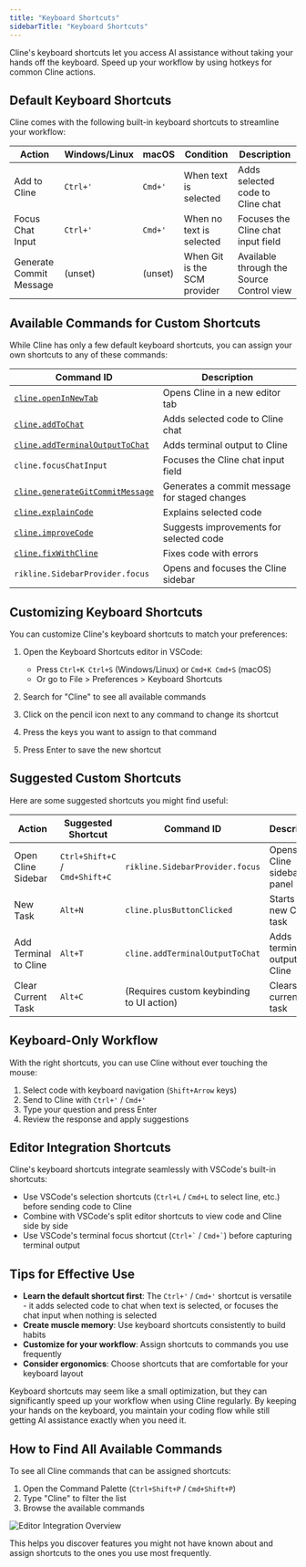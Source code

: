 ```yaml
---
title: "Keyboard Shortcuts"
sidebarTitle: "Keyboard Shortcuts"
---
```


Cline's keyboard shortcuts let you access AI assistance without taking your hands off the keyboard. Speed up your workflow by using hotkeys for common Cline actions.

## Default Keyboard Shortcuts

Cline comes with the following built-in keyboard shortcuts to streamline your workflow:

| Action                  | Windows/Linux | macOS   | Condition                    | Description                               |
| ----------------------- | ------------- | ------- | ---------------------------- | ----------------------------------------- |
| Add to Cline            | `Ctrl+'`      | `Cmd+'` | When text is selected        | Adds selected code to Cline chat          |
| Focus Chat Input        | `Ctrl+'`      | `Cmd+'` | When no text is selected     | Focuses the Cline chat input field        |
| Generate Commit Message | (unset)       | (unset) | When Git is the SCM provider | Available through the Source Control view |

## Available Commands for Custom Shortcuts

While Cline has only a few default keyboard shortcuts, you can assign your own shortcuts to any of these commands:

| Command ID                                                                               | Description                                   |
| ---------------------------------------------------------------------------------------- | --------------------------------------------- |
| [`cline.openInNewTab`](/features/commands-and-shortcuts/overview)                        | Opens Cline in a new editor tab               |
| [`cline.addToChat`](/features/commands-and-shortcuts/code-commands)                      | Adds selected code to Cline chat              |
| [`cline.addTerminalOutputToChat`](/features/commands-and-shortcuts/terminal-integration) | Adds terminal output to Cline                 |
| `cline.focusChatInput`                                                                   | Focuses the Cline chat input field            |
| [`cline.generateGitCommitMessage`](/features/commands-and-shortcuts/git-integration)     | Generates a commit message for staged changes |
| [`cline.explainCode`](/features/commands-and-shortcuts/code-commands)                    | Explains selected code                        |
| [`cline.improveCode`](/features/commands-and-shortcuts/code-commands)                    | Suggests improvements for selected code       |
| [`cline.fixWithCline`](/features/commands-and-shortcuts/code-commands)                   | Fixes code with errors                        |
| `rikline.SidebarProvider.focus`                                                          | Opens and focuses the Cline sidebar           |

## Customizing Keyboard Shortcuts

You can customize Cline's keyboard shortcuts to match your preferences:

1. Open the Keyboard Shortcuts editor in VSCode:

    - Press `Ctrl+K Ctrl+S` (Windows/Linux) or `Cmd+K Cmd+S` (macOS)
    - Or go to File > Preferences > Keyboard Shortcuts

2. Search for "Cline" to see all available commands

3. Click on the pencil icon next to any command to change its shortcut

4. Press the keys you want to assign to that command

5. Press Enter to save the new shortcut

## Suggested Custom Shortcuts

Here are some suggested shortcuts you might find useful:

| Action                | Suggested Shortcut             | Command ID                                | Description                   |
| --------------------- | ------------------------------ | ----------------------------------------- | ----------------------------- |
| Open Cline Sidebar    | `Ctrl+Shift+C` / `Cmd+Shift+C` | `rikline.SidebarProvider.focus`           | Opens the Cline sidebar panel |
| New Task              | `Alt+N`                        | `cline.plusButtonClicked`                 | Starts a new Cline task       |
| Add Terminal to Cline | `Alt+T`                        | `cline.addTerminalOutputToChat`           | Adds terminal output to Cline |
| Clear Current Task    | `Alt+C`                        | (Requires custom keybinding to UI action) | Clears the current task       |

## Keyboard-Only Workflow

With the right shortcuts, you can use Cline without ever touching the mouse:

1. Select code with keyboard navigation (`Shift+Arrow` keys)
2. Send to Cline with `Ctrl+'` / `Cmd+'`
3. Type your question and press Enter
4. Review the response and apply suggestions

## Editor Integration Shortcuts

Cline's keyboard shortcuts integrate seamlessly with VSCode's built-in shortcuts:

-   Use VSCode's selection shortcuts (`Ctrl+L` / `Cmd+L` to select line, etc.) before sending code to Cline
-   Combine with VSCode's split editor shortcuts to view code and Cline side by side
-   Use VSCode's terminal focus shortcut (`` Ctrl+` `` / `` Cmd+` ``) before capturing terminal output

## Tips for Effective Use

-   **Learn the default shortcut first**: The `Ctrl+'` / `Cmd+'` shortcut is versatile - it adds selected code to chat when text is selected, or focuses the chat input when nothing is selected
-   **Create muscle memory**: Use keyboard shortcuts consistently to build habits
-   **Customize for your workflow**: Assign shortcuts to commands you use frequently
-   **Consider ergonomics**: Choose shortcuts that are comfortable for your keyboard layout

Keyboard shortcuts may seem like a small optimization, but they can significantly speed up your workflow when using Cline regularly. By keeping your hands on the keyboard, you maintain your coding flow while still getting AI assistance exactly when you need it.

## How to Find All Available Commands

To see all Cline commands that can be assigned shortcuts:

1. Open the Command Palette (`Ctrl+Shift+P` / `Cmd+Shift+P`)
2. Type "Cline" to filter the list
3. Browse the available commands

<Frame>
	<img
		src="https://storage.googleapis.com/cline_public_images/docs/assets/editor-integration.png"
		alt="Editor Integration Overview"
	/>
</Frame>

This helps you discover features you might not have known about and assign shortcuts to the ones you use most frequently.
